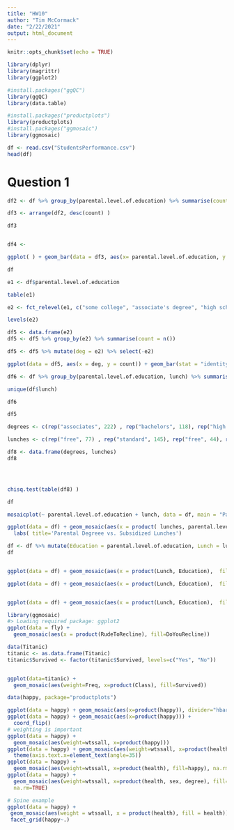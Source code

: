---
title: "HW10"
author: "Tim McCormack"
date: "2/22/2021"
output: html_document
---

```{r setup, include=FALSE}
knitr::opts_chunk$set(echo = TRUE)
```

```{r, echo = FALSE, warning=FALSE, message=FALSE}
library(dplyr)
library(magrittr)
library(ggplot2)

#install.packages("ggQC")
library(ggQC)
library(data.table)

#install.packages("productplots")
library(productplots)
#install.packages("ggmosaic")
library(ggmosaic)

```

```{r, echo = FALSE, warning=FALSE, message=FALSE}


df <- read.csv("StudentsPerformance.csv")
head(df)


```

# Question 1

```{r}

df2 <- df %>% group_by(parental.level.of.education) %>% summarise(count = n())

df3 <- arrange(df2, desc(count) )

df3


df4 <-

ggplot( ) + geom_bar(data = df3, aes(x= parental.level.of.education, y = count), stat = "identity")


```





```{r}
df

e1 <- df$parental.level.of.education

table(e1)

e2 <- fct_relevel(e1, c("some college", "associate's degree", "high school", "some high school", "bachelor's degree", "master's degree"))

levels(e2)

df5 <- data.frame(e2)
df5 <- df5 %>% group_by(e2) %>% summarise(count = n())

df5 <- df5 %>% mutate(deg = e2) %>% select(-e2)

ggplot(data = df5, aes(x = deg, y = count)) + geom_bar(stat = "identity", fill = "purple", colour = "black") +  theme_dark()+theme(axis.text.x = element_text(angle = 45, vjust = 1, hjust=1)) + xlab("Education Level") + ylab("Count\n") + ggtitle("Distribution of Parental Education Level") +  theme(plot.title = element_text(hjust = 0.5)) + xlab("") 
```


```{r, warning=FALSE, message=FALSE}

df6 <- df %>% group_by(parental.level.of.education, lunch) %>% summarise(count = n())

unique(df$lunch)

df6

df5

degrees <- c(rep("associates", 222) , rep("bachelors", 118), rep("high school", 196), rep("masters", 59), rep("some college", 226), rep("some high school", 179))

lunches <- c(rep("free", 77) , rep("standard", 145), rep("free", 44), rep("standard", 74), rep("free", 70), rep("standard", 126), rep("free", 24), rep("standard", 35), rep("free", 79), rep("standard", 147), rep("free", 61), rep("standard", 118))

df8 <- data.frame(degrees, lunches)
df8




chisq.test(table(df8) )

```

```{r}
df

mosaicplot(~ parental.level.of.education + lunch, data = df, main = "Parental Degree vs. Subsidized Lunch", shade = TRUE, direction = "v", rot_labels=c(90,90,0,0))
```



```{r}

ggplot(data = df) + geom_mosaic(aes(x = product( lunches, parental.level.of.education), fill = parental.level.of.education), na.rm = TRUE) + 
  labs( title='Parental Degreee vs. Subsidized Lunches')


```



```{r}
df <- df %>% mutate(Education = parental.level.of.education, Lunch = lunch) %>%select(Education, Lunch, gender, race.ethnicity)
df


ggplot(data = df) + geom_mosaic(aes(x = product(Lunch, Education),  fill = Education, alpha = Lunch)) + labs(x = "", y = "") + scale_alpha_manual(values = c(0.5,1)) + coord_flip() + theme_dark() + ggtitle("Parental Education Level vs. Subsidized Lunch") +  theme(plot.title = element_text(hjust = 0.5))

ggplot(data = df) + geom_mosaic(aes(x = product(Lunch, Education),  fill = Education, alpha = Lunch)) + labs(x = "", y = "") + facet_grid(gender~.) + theme_dark() + scale_alpha_manual(values = c(0.5,1))


ggplot(data = df) + geom_mosaic(aes(x = product(Lunch, Education),  fill = Education, alpha = Lunch)) + labs(x = "", y = "") + facet_grid(race.ethnicity~.) + theme_dark() + scale_alpha_manual(values = c(0.5,1))
```




```{r}
library(ggmosaic)
#> Loading required package: ggplot2
ggplot(data = fly) +
  geom_mosaic(aes(x = product(RudeToRecline), fill=DoYouRecline))
```

```{r}
data(Titanic)
titanic <- as.data.frame(Titanic)
titanic$Survived <- factor(titanic$Survived, levels=c("Yes", "No"))


ggplot(data=titanic) +
  geom_mosaic(aes(weight=Freq, x=product(Class), fill=Survived))
```
```{r}
data(happy, package="productplots")

ggplot(data = happy) + geom_mosaic(aes(x=product(happy)), divider="hbar")
ggplot(data = happy) + geom_mosaic(aes(x=product(happy))) +
  coord_flip()
# weighting is important
ggplot(data = happy) +
  geom_mosaic(aes(weight=wtssall, x=product(happy)))
ggplot(data = happy) + geom_mosaic(aes(weight=wtssall, x=product(health), fill=happy)) +
  theme(axis.text.x=element_text(angle=35))
ggplot(data = happy) +
  geom_mosaic(aes(weight=wtssall, x=product(health), fill=happy), na.rm=TRUE)
ggplot(data = happy) +
  geom_mosaic(aes(weight=wtssall, x=product(health, sex, degree), fill=happy),
  na.rm=TRUE)

```


```{r}
# Spine example
ggplot(data = happy) +
 geom_mosaic(aes(weight = wtssall, x = product(health), fill = health)) +
 facet_grid(happy~.)

```
